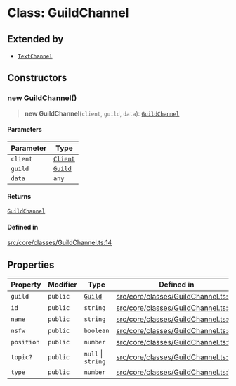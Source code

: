 # Class: GuildChannel

## Extended by

- [`TextChannel`](TextChannel.mdx)

## Constructors

### new GuildChannel()

> **new GuildChannel**(`client`, `guild`, `data`): [`GuildChannel`](GuildChannel.mdx)

#### Parameters

| Parameter | Type |
| ------ | ------ |
| `client` | [`Client`](Client.mdx) |
| `guild` | [`Guild`](Guild.mdx) |
| `data` | `any` |

#### Returns

[`GuildChannel`](GuildChannel.mdx)

#### Defined in

[src/core/classes/GuildChannel.ts:14](https://github.com/justheimsk/cordium.js/blob/1bf2a638b90afa5ef4b22005e7b70c138a2c2b3e/src/core/classes/GuildChannel.ts#L14)

## Properties

| Property | Modifier | Type | Defined in |
| ------ | ------ | ------ | ------ |
| `guild` | `public` | [`Guild`](Guild.mdx) | [src/core/classes/GuildChannel.ts:11](https://github.com/justheimsk/cordium.js/blob/1bf2a638b90afa5ef4b22005e7b70c138a2c2b3e/src/core/classes/GuildChannel.ts#L11) |
| `id` | `public` | `string` | [src/core/classes/GuildChannel.ts:5](https://github.com/justheimsk/cordium.js/blob/1bf2a638b90afa5ef4b22005e7b70c138a2c2b3e/src/core/classes/GuildChannel.ts#L5) |
| `name` | `public` | `string` | [src/core/classes/GuildChannel.ts:6](https://github.com/justheimsk/cordium.js/blob/1bf2a638b90afa5ef4b22005e7b70c138a2c2b3e/src/core/classes/GuildChannel.ts#L6) |
| `nsfw` | `public` | `boolean` | [src/core/classes/GuildChannel.ts:8](https://github.com/justheimsk/cordium.js/blob/1bf2a638b90afa5ef4b22005e7b70c138a2c2b3e/src/core/classes/GuildChannel.ts#L8) |
| `position` | `public` | `number` | [src/core/classes/GuildChannel.ts:9](https://github.com/justheimsk/cordium.js/blob/1bf2a638b90afa5ef4b22005e7b70c138a2c2b3e/src/core/classes/GuildChannel.ts#L9) |
| `topic?` | `public` | `null` \| `string` | [src/core/classes/GuildChannel.ts:10](https://github.com/justheimsk/cordium.js/blob/1bf2a638b90afa5ef4b22005e7b70c138a2c2b3e/src/core/classes/GuildChannel.ts#L10) |
| `type` | `public` | `number` | [src/core/classes/GuildChannel.ts:7](https://github.com/justheimsk/cordium.js/blob/1bf2a638b90afa5ef4b22005e7b70c138a2c2b3e/src/core/classes/GuildChannel.ts#L7) |
